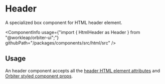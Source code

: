 
<Meta of={HeaderStories} />

# Header

<Tagline>A specialized <Link href="?path=/docs/box--default-story">box</Link> component for HTML header element.</Tagline>

<ComponentInfo
    usage={"import { HtmlHeader as Header } from \"@workleap/orbiter-ui\";"}
    githubPath="/packages/components/src/html/src"
/>

## Usage

An header component accepts all the [header HTML element attributes](https://developer.mozilla.org/en-US/docs/Web/HTML/Element/header) and [Orbiter styled component props](?path=/docs/styling--docs).

<Canvas of={HeaderStories.Example} />
